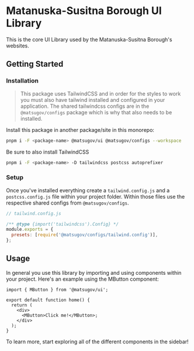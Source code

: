 # Matanuska-Susitna Borough UI Library

This is the core UI Library used by the Matanuska-Susitna Borough's websites.

## Getting Started

### Installation

> This package uses TailwindCSS and in order for the styles to work you must also have tailwind installed and configured in your application. The shared tailwindcss configs are in the `@matsugov/configs` package which is why that also needs to be installed.

Install this package in another package/site in this monorepo:

```bash
pnpm i -F <package-name> @matsugov/ui @matsugov/configs --workspace
```

Be sure to also install TailwindCSS

```bash
pnpm i -F <package-name> -D tailwindcss postcss autoprefixer
```

### Setup

Once you've installed everything create a `tailwind.config.js` and a `postcss.config.js` file within your project folder. Within those files use the respective shared configs from `@matsugov/configs`.

```js
// tailwind.config.js

/** @type {import('tailwindcss').Config} */
module.exports = {
  presets: [require('@matsugov/configs/tailwind.config')],
};
```

## Usage

In general you use this library by importing and using components within your project. Here's an example using the MButton component:

```tsx
import { MButton } from '@matsugov/ui';

export default function home() {
  return (
    <div>
      <MButton>Click me!</MButton>;
    </div>
  );
}
```

To learn more, start exploring all of the different components in the sidebar!
